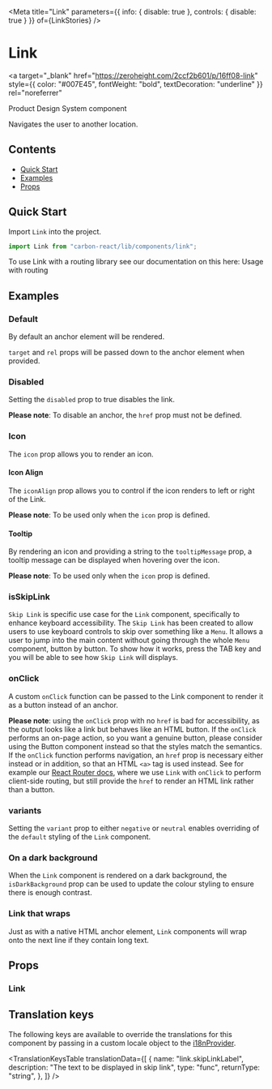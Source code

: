 

<Meta
  title="Link"
  parameters={{ info: { disable: true }, controls: { disable: true } }}
  of={LinkStories}
/>

# Link

<a
  target="_blank"
  href="https://zeroheight.com/2ccf2b601/p/16ff08-link"
  style={{ color: "#007E45", fontWeight: "bold", textDecoration: "underline" }}
  rel="noreferrer"
>
  Product Design System component
</a>

Navigates the user to another location.

## Contents

- [Quick Start](#quick-start)
- [Examples](#examples)
- [Props](#props)

## Quick Start

Import `Link` into the project.

```javascript
import Link from "carbon-react/lib/components/link";
```

To use Link with a routing library see our documentation on this here: <LinkTo href="https://carbon.sage.com/?path=/docs/documentation-usage-with-routing--page"
    target="_blank"
    rel="noreferrer noopener">Usage with routing</LinkTo>

## Examples

### Default

By default an anchor element will be rendered.

`target` and `rel` props will be passed down to the anchor element when provided.

<Canvas name="default" of={LinkStories.DefaultStory} />

### Disabled

Setting the `disabled` prop to true disables the link.

**Please note**: To disable an anchor, the `href` prop must not be defined.

<Canvas name="with disabled" of={LinkStories.WithDisabled} />

### Icon

The `icon` prop allows you to render an icon.

<Canvas name="with icon" of={LinkStories.WithIcon} />

#### Icon Align

The `iconAlign` prop allows you to control if the icon renders to left or right of the Link.

**Please note**: To be used only when the `icon` prop is defined.

<Canvas name="with iconAlign" of={LinkStories.WithIconAlign} />

#### Tooltip

By rendering an icon and providing a string to the `tooltipMessage` prop, a tooltip message can be displayed when hovering over the icon.

**Please note**: To be used only when the `icon` prop is defined.

<Canvas name="with tooltip" of={LinkStories.WithTooltip} />

### isSkipLink

`Skip Link` is specific use case for the `Link` component, specifically to enhance keyboard accessibility.
The `Skip Link` has been created to allow users to use keyboard controls to skip over something like a `Menu`.
It allows a user to jump into the main content without going through the whole `Menu` component, button by button.
To show how it works, press the TAB key and you will be able to see how `Skip Link` will displays.

<Canvas name="with isSkipLink" of={LinkStories.WithIsSkipLink} />

### onClick

A custom `onClick` function can be passed to the Link component to render it as a button instead of an anchor.

**Please note**: using the `onClick` prop with no `href` is bad for accessibility, as the output looks like a link but behaves like an HTML button.
If the `onClick` performs an on-page action, so you want a genuine button, please consider using the <LinkTo kind="Button" story="primary">Button component</LinkTo>
instead so that the styles match the semantics. If the `onClick` function performs navigation, an `href` prop is necessary either instead or in addition, so that an
HTML `<a>` tag is used instead. See for example our [React Router docs](?path=/docs/documentation-usage-with-routing--page), where we use `Link` with `onClick` to
perform client-side routing, but still provide the `href` to render an HTML link rather than a button.

<Canvas name="with onClick" of={LinkStories.WithOnClick} />

### variants

Setting the `variant` prop to either `negative` or `neutral` enables overriding of the `default` styling of the `Link` component.

<Canvas name="variants" of={LinkStories.Variants} />

### On a dark background

When the `Link` component is rendered on a dark background, the `isDarkBackground` prop can be used to update the colour styling
to ensure there is enough contrast.

<Canvas name="on a dark background" of={LinkStories.OnADarkBackground} />

### Link that wraps

Just as with a native HTML anchor element, `Link` components will wrap onto the next line if they contain long text.

<Canvas name="link that wraps" of={LinkStories.Wrapping} />

## Props

### Link

<ArgTypes of={LinkStories} />

## Translation keys

The following keys are available to override the translations for this component by passing in a custom locale object
to the [i18nProvider](https://carbon.sage.com/?path=/story/documentation-i18n--page).

<TranslationKeysTable
  translationData={[
    {
      name: "link.skipLinkLabel",
      description: "The text to be displayed in skip link",
      type: "func",
      returnType: "string",
    },
  ]}
/>
